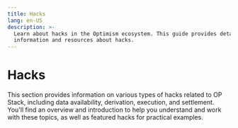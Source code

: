 ```yaml
---
title: Hacks
lang: en-US
description: >-
  Learn about hacks in the Optimism ecosystem. This guide provides detailed
  information and resources about hacks.
---
```



# Hacks

This section provides information on various types of hacks related to OP Stack, including data availability, derivation, execution, and settlement. You'll find an overview and introduction to help you understand and work with these topics, as well as featured hacks for practical examples.

<Cards>
  <Card title="Data availability hacks" href="/operators/chain-operators/hacks/data-availability" />

  <Card title="Derivation hacks" href="/operators/chain-operators/hacks/derivation" />

  <Card title="Execution hacks" href="/operators/chain-operators/hacks/execution" />

  <Card title="Featured hacks" href="/operators/chain-operators/hacks/featured-hacks" />

  <Card title="Introduction to op stack hacks" href="/operators/chain-operators/hacks/overview" />

  <Card title="Settlement hacks" href="/operators/chain-operators/hacks/settlement" />
</Cards>
